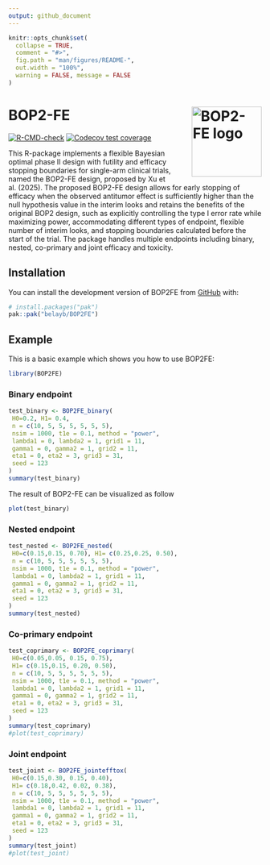 ```yaml
---
output: github_document
---
```


<!-- README.md is generated from README.Rmd. Please edit that file -->

```r
knitr::opts_chunk$set(
  collapse = TRUE,
  comment = "#>",
  fig.path = "man/figures/README-",
  out.width = "100%",
  warning = FALSE, message = FALSE
)
```


# BOP2-FE <img src="man/figures/logo.png" align="right" height="139" alt="BOP2-FE logo" />

<!-- badges: start -->
[![R-CMD-check](https://github.com/belayb/BOP2FE/actions/workflows/R-CMD-check.yaml/badge.svg)](https://github.com/belayb/BOP2FE/actions/workflows/R-CMD-check.yaml)
[![Codecov test coverage](https://codecov.io/gh/belayb/BOP2FE/graph/badge.svg)](https://app.codecov.io/gh/belayb/BOP2FE)
<!-- badges: end -->

This R-package implements a flexible Bayesian optimal phase II design with futility and efficacy
stopping boundaries for single-arm clinical trials, named the BOP2-FE design, proposed by Xu et al. (2025). The proposed BOP2-FE design allows for early stopping of efficacy when the observed
antitumor effect is sufficiently higher than the null hypothesis value in the interim
looks and retains the benefits of the original BOP2 design, such as explicitly controlling the type I error rate while maximizing power, accommodating different types
of endpoint, flexible number of interim looks, and stopping boundaries calculated
before the start of the trial. The package handles multiple endpoints including binary, nested, co-primary and joint efficacy and toxicity. 


## Installation

You can install the development version of BOP2FE from [GitHub](https://github.com/) with:

``` r
# install.packages("pak")
pak::pak("belayb/BOP2FE")
```

## Example

This is a basic example which shows you how to use BOP2FE:

```r
library(BOP2FE)
```

### Binary endpoint 

```r
test_binary <- BOP2FE_binary(
 H0=0.2, H1= 0.4,
 n = c(10, 5, 5, 5, 5, 5, 5),
 nsim = 1000, t1e = 0.1, method = "power",
 lambda1 = 0, lambda2 = 1, grid1 = 11,
 gamma1 = 0, gamma2 = 1, grid2 = 11,
 eta1 = 0, eta2 = 3, grid3 = 31,
 seed = 123
)
summary(test_binary)

```

The result of BOP2-FE can be visualized as follow

```r
plot(test_binary)
```


### Nested endpoint 

```r
test_nested <- BOP2FE_nested(
 H0=c(0.15,0.15, 0.70), H1= c(0.25,0.25, 0.50),
 n = c(10, 5, 5, 5, 5, 5, 5),
 nsim = 1000, t1e = 0.1, method = "power",
 lambda1 = 0, lambda2 = 1, grid1 = 11,
 gamma1 = 0, gamma2 = 1, grid2 = 11,
 eta1 = 0, eta2 = 3, grid3 = 31,
 seed = 123
)
summary(test_nested)
```


### Co-primary endpoint 

```r
test_coprimary <- BOP2FE_coprimary(
 H0=c(0.05,0.05, 0.15, 0.75),
 H1= c(0.15,0.15, 0.20, 0.50),
 n = c(10, 5, 5, 5, 5, 5, 5),
 nsim = 1000, t1e = 0.1, method = "power",
 lambda1 = 0, lambda2 = 1, grid1 = 11,
 gamma1 = 0, gamma2 = 1, grid2 = 11,
 eta1 = 0, eta2 = 3, grid3 = 31,
 seed = 123
)
summary(test_coprimary)
#plot(test_coprimary)
```

### Joint endpoint 

```r
test_joint <- BOP2FE_jointefftox(
 H0=c(0.15,0.30, 0.15, 0.40),
 H1= c(0.18,0.42, 0.02, 0.38),
 n = c(10, 5, 5, 5, 5, 5, 5),
 nsim = 1000, t1e = 0.1, method = "power",
 lambda1 = 0, lambda2 = 1, grid1 = 11,
 gamma1 = 0, gamma2 = 1, grid2 = 11,
 eta1 = 0, eta2 = 3, grid3 = 31,
 seed = 123
)
summary(test_joint)
#plot(test_joint)
```

